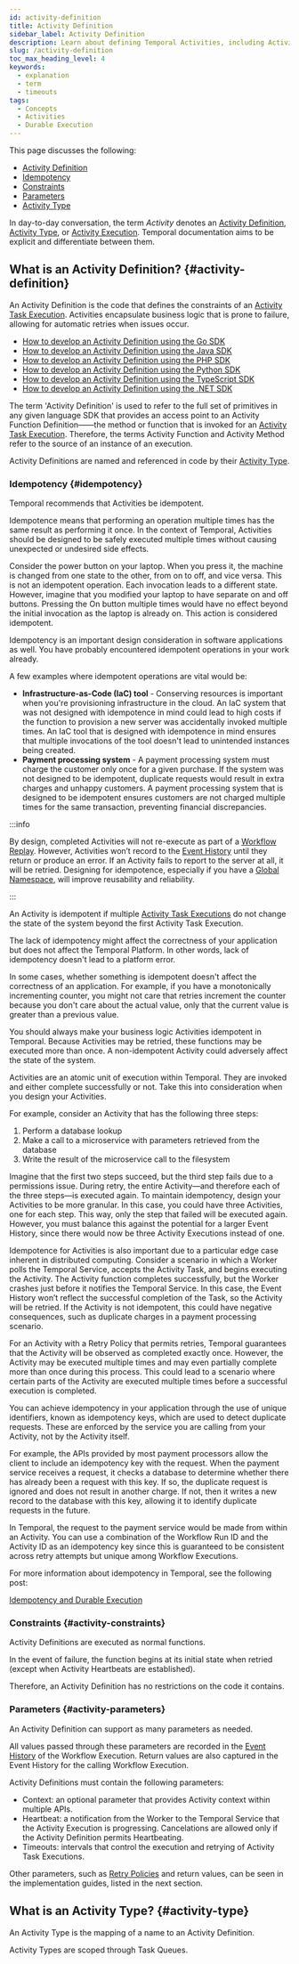 ```yaml
---
id: activity-definition
title: Activity Definition
sidebar_label: Activity Definition
description: Learn about defining Temporal Activities, including Activity Types, parameters, and implementation details.
slug: /activity-definition
toc_max_heading_level: 4
keywords:
  - explanation
  - term
  - timeouts
tags:
  - Concepts
  - Activities
  - Durable Execution
---
```



This page discusses the following:

- [Activity Definition](#activity-definition)
- [Idempotency](#idempotency)
- [Constraints](#activity-constraints)
- [Parameters](#activity-parameters)
- [Activity Type](#activity-type)

In day-to-day conversation, the term _Activity_ denotes an [Activity Definition](/activity-definition), [Activity Type](/activity-definition#activity-type), or [Activity Execution](/activity-execution).
Temporal documentation aims to be explicit and differentiate between them.

## What is an Activity Definition? {#activity-definition}

An Activity Definition is the code that defines the constraints of an [Activity Task Execution](/tasks#activity-task-execution).
Activities encapsulate business logic that is prone to failure, allowing for automatic retries when issues occur.

- [How to develop an Activity Definition using the Go SDK](/develop/go/core-application#activity-definition)
- [How to develop an Activity Definition using the Java SDK](/develop/java/core-application#develop-activities)
- [How to develop an Activity Definition using the PHP SDK](/develop/php/core-application#develop-activities)
- [How to develop an Activity Definition using the Python SDK](/develop/python/core-application#develop-activities)
- [How to develop an Activity Definition using the TypeScript SDK](/develop/typescript/core-application#develop-activities)
- [How to develop an Activity Definition using the .NET SDK](/develop/dotnet/core-application#develop-activity)

The term 'Activity Definition' is used to refer to the full set of primitives in any given language SDK that provides an access point to an Activity Function Definition——the method or function that is invoked for an [Activity Task Execution](/tasks#activity-task-execution).
Therefore, the terms Activity Function and Activity Method refer to the source of an instance of an execution.

Activity Definitions are named and referenced in code by their [Activity Type](/activity-definition#activity-type).

<CaptionedImage
    src="/diagrams/activity-definition.svg"
    title="Activity Definition"
    />

### Idempotency {#idempotency}

Temporal recommends that Activities be idempotent.

Idempotence means that performing an operation multiple times has the same result as performing it once.
In the context of Temporal, Activities should be designed to be safely executed multiple times without causing unexpected or undesired side effects.

Consider the power button on your laptop. When you press it, the machine is changed from one state to the other, from on to off, and vice versa. This is not an idempotent operation. Each invocation leads to a different state. However, imagine that you modified your laptop to have separate on and off buttons. Pressing the On button multiple times would have no effect beyond the initial invocation as the laptop is already on. This action is considered idempotent.

<CaptionedImage
    src="/diagrams/idempotence-image.png"
    />

Idempotency is an important design consideration in software applications as well. You have probably encountered idempotent operations in your work already.

A few examples where idempotent operations are vital would be:

- **Infrastructure-as-Code (IaC) tool** - Conserving resources is important when you're provisioning infrastructure in the cloud. An IaC system that was not designed with idempotence in mind could lead to high costs if the function to provision a new server was accidentally invoked multiple times. An IaC tool that is designed with idempotence in mind ensures that multiple invocations of the tool doesn't lead to unintended instances being created.
- **Payment processing system** - A payment processing system must charge the customer only once for a given purchase. If the system was not designed to be idempotent, duplicate requests would result in extra charges and unhappy customers. A payment processing system that is designed to be idempotent ensures customers are not charged multiple times for the same transaction, preventing financial discrepancies.

:::info

By design, completed Activities will not re-execute as part of a [Workflow Replay](/workflow-execution#replay). However, Activities won’t record to the [Event History](/encyclopedia/retry-policies#event-history) until they return or produce an error. If an Activity fails to report to the server at all, it will be retried. Designing for idempotence, especially if you have a [Global Namespace](/global-namespace), will improve reusability and reliability.

:::

An Activity is idempotent if multiple [Activity Task Executions](/tasks#activity-task-execution) do not change the state of the system beyond the first Activity Task Execution.

The lack of idempotency might affect the correctness of your application but does not affect the Temporal Platform.
In other words, lack of idempotency doesn't lead to a platform error.

In some cases, whether something is idempotent doesn't affect the correctness of an application.
For example, if you have a monotonically incrementing counter, you might not care that retries increment the counter because you don't care about the actual value, only that the current value is greater than a previous value.

You should always make your business logic Activities idempotent in Temporal. Because Activities may be retried, these functions may be executed more than once. A non-idempotent Activity could adversely affect the state of the system.

Activities are an atomic unit of execution within Temporal. They are invoked and either complete successfully or not. Take this into consideration when you design your Activities.

For example, consider an Activity that has the following three steps:

1. Perform a database lookup
2. Make a call to a microservice with parameters retrieved from the database
3. Write the result of the microservice call to the filesystem

Imagine that the first two steps succeed, but the third step fails due to a permissions issue. During retry, the entire Activity—and therefore each of the three steps—is executed again. To maintain idempotency, design your Activities to be more granular. In this case, you could have three Activities, one for each step. This way, only the step that failed will be executed again. However, you must balance this against the potential for a larger Event History, since there would now be three Activity Executions instead of one.

Idempotence for Activities is also important due to a particular edge case inherent in distributed computing. Consider a scenario in which a Worker polls the Temporal Service, accepts the Activity Task, and begins executing the Activity. The Activity function completes successfully, but the Worker crashes just before it notifies the Temporal Service. In this case, the Event History won’t reflect the successful completion of the Task, so the Activity will be retried. If the Activity is not idempotent, this could have negative consequences, such as duplicate charges in a payment processing scenario.

For an Activity with a Retry Policy that permits retries, Temporal guarantees that the Activity will be observed as completed exactly once. However, the Activity may be executed multiple times and may even partially complete more than once during this process. This could lead to a scenario where certain parts of the Activity are executed multiple times before a successful execution is completed.

You can achieve idempotency in your application through the use of unique identifiers, known as idempotency keys, which are used to detect duplicate requests. These are enforced by the service you are calling from your Activity, not by the Activity itself.

For example, the APIs provided by most payment processors allow the client to include an idempotency key with the request. When the payment service receives a request, it checks a database to determine whether there has already been a request with this key. If so, the duplicate request is ignored and does not result in another charge. If not, then it writes a new record to the database with this key, allowing it to identify duplicate requests in the future.

In Temporal, the request to the payment service would be made from within an Activity. You can use a combination of the Workflow Run ID and the Activity ID as an idempotency key since this is guaranteed to be consistent across retry attempts but unique among Workflow Executions.

For more information about idempotency in Temporal, see the following post:

[Idempotency and Durable Execution](https://temporal.io/blog/idempotency-and-durable-execution)

### Constraints {#activity-constraints}

Activity Definitions are executed as normal functions.

In the event of failure, the function begins at its initial state when retried (except when Activity Heartbeats are established).

Therefore, an Activity Definition has no restrictions on the code it contains.

### Parameters {#activity-parameters}

An Activity Definition can support as many parameters as needed.

All values passed through these parameters are recorded in the [Event History](/workflow-execution/event#event-history) of the Workflow Execution.
Return values are also captured in the Event History for the calling Workflow Execution.

Activity Definitions must contain the following parameters:

- Context: an optional parameter that provides Activity context within multiple APIs.
- Heartbeat: a notification from the Worker to the Temporal Service that the Activity Execution is progressing. Cancelations are allowed only if the Activity Definition permits Heartbeating.
- Timeouts: intervals that control the execution and retrying of Activity Task Executions.

Other parameters, such as [Retry Policies](/encyclopedia/retry-policies) and return values, can be seen in the implementation guides, listed in the next section.

## What is an Activity Type? {#activity-type}

An Activity Type is the mapping of a name to an Activity Definition.

Activity Types are scoped through Task Queues.
